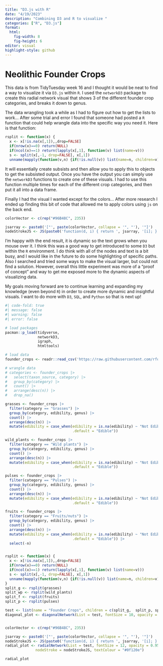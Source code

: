 ```yaml
---
title: "D3.js with R"
date: "4/19/2023"
description: "Combining D3 and R to visualize "
categories: ["R", "D3.js"]
format:
  html:
    fig-width: 8
    fig-height: 6
editor: visual
highlight-style: github
---
```


<div>

# Neolithic Founder Crops

This data is from TidyTuesday week 16 and I thought it would be neat to find a way to visualize it via `D3.js` within `R`. I used the `networkD3` package to create this radial network visual that shows 3 of the different founder crop categories, and breaks it down to genus.

The data wrangling took a while as I had to figure out how to get the lists to work... After some trial and error I found that someone had posted a `R` function that could help wrangle data into the specific way you need it. Here is that function:

``` r
rsplit <- function(x) {
  x <- x[!is.na(x[,1]),,drop=FALSE]
  if(nrow(x)==0) return(NULL)
  if(ncol(x)==1) return(lapply(x[,1], function(v) list(name=v)))
  s <- split(x[,-1, drop=FALSE], x[,1])
  unname(mapply(function(v,n) {if(!is.null(v)) list(name=n, children=v) else list(name=n)}, lapply(s, rsplit), names(s), SIMPLIFY=FALSE))
```

It will essentially create subsists and then allow you to apply this to objects to get the subsisted output. Once you have the output you can simply use the `networkD3` functions to create one of these visuals. I had to use this function multiple times for each of the different crop categories, and then put it all into a data frame.

Finally I had the visual I wanted except for the colors... After more research I ended up finding this bit of code that allowed me to apply colors using `js` on the back end.

``` r
colorVector <- c(rep("#96B48C", 235))

jsarray <- paste0('["', paste(colorVector, collapse = '", "'), '"]')
nodeStrokeJS <- JS(paste0('function(d, i) { return ', jsarray, '[i]; }'))
```

I'm happy with the end result, it is dynamic so the text grows when you mouse over it. I think this was a good way to get introduced to some `D3` but within the `R` environment. I do think with all of the nodes and text is a bit busy, and I would like in the future to do some highlighting of specific paths. Also I searched and tried some ways to make the visual larger, but could not find a solution. However, overall this little experiment was more of a "proof of concept" and way to get me exposed more to the dynamic aspects of visualizing data.

My goals moving forward are to continue learning and expanding my knowledge (even beyond `R`) in order to create more dynamic and insightful visuals. I want to do more with `D3`, `SQL`, and `Python` so that is next up!

```r
#| code-fold: true
#| message: false
#| warning: false
#| error: false

# load packages
pacman::p_load(tidyverse,
               networkD3,
               igraph,
               htmltools)

# load data
founder_crops <- readr::read_csv('https://raw.githubusercontent.com/rfordatascience/tidytuesday/master/data/2023/2023-04-18/founder_crops.csv')

# wrangle data
# categories <- founder_crops |>
#   select(taxon_source, category) |>
#   group_by(category) |>
#   count() |>
#   arrange(desc(n)) |>
#   drop_na()

grasses <- founder_crops |>
  filter(category == "Grasses") |>
  group_by(category, edibility, genus) |>
  count() |>
  arrange(desc(n)) |>
  mutate(edibility = case_when(edibility = is.na(edibility) ~ "Not Edible",
                               .default = "Edible"))

wild_plants <- founder_crops |>
  filter(category == "Wild plants") |>
  group_by(category, edibility, genus) |>
  count() |>
  arrange(desc(n)) |>
  mutate(edibility = case_when(edibility = is.na(edibility) ~ "Not Edible",
                               .default = "Edible"))

pulses <- founder_crops |>
  filter(category == "Pulses") |>
  group_by(category, edibility, genus) |>
  count() |>
  arrange(desc(n)) |>
  mutate(edibility = case_when(edibility = is.na(edibility) ~ "Not Edible",
                               .default = "Edible"))

fruits <- founder_crops |>
  filter(category == "Fruits/nuts") |>
  group_by(category, edibility, genus) |>
  count() |>
  arrange(desc(n)) |>
  mutate(edibility = case_when(edibility = is.na(edibility) ~ "Not Edible",
                               .default = "Edible")) |>
  select(-n)


rsplit <- function(x) {
  x <- x[!is.na(x[,1]),,drop=FALSE]
  if(nrow(x)==0) return(NULL)
  if(ncol(x)==1) return(lapply(x[,1], function(v) list(name=v)))
  s <- split(x[,-1, drop=FALSE], x[,1])
  unname(mapply(function(v,n) {if(!is.null(v)) list(name=n, children=v) else list(name=n)}, lapply(s, rsplit), names(s), SIMPLIFY=FALSE))
}
split_g <- rsplit(grasses)
split_wp <- rsplit(wild_plants)
split_f <- rsplit(fruits)
split_p <- rsplit(pulses)

test <- list(name = "Founder Crops", children = c(split_g,  split_p, split_wp))
diagonal_plot <- diagonalNetwork(List = test, fontSize = 10, opacity = 0.9)


colorVector <- c(rep("#96B48C", 235))

jsarray <- paste0('["', paste(colorVector, collapse = '", "'), '"]')
nodeStrokeJS <- JS(paste0('function(d, i) { return ', jsarray, '[i]; }'))
radial_plot <- radialNetwork(List = test, fontSize = 12, opacity = 0.95, linkColour = nodeStrokeJS, nodeColour = nodeStrokeJS,
              nodeStroke = nodeStrokeJS, textColour = "#0f120e")

radial_plot

```

</div>
